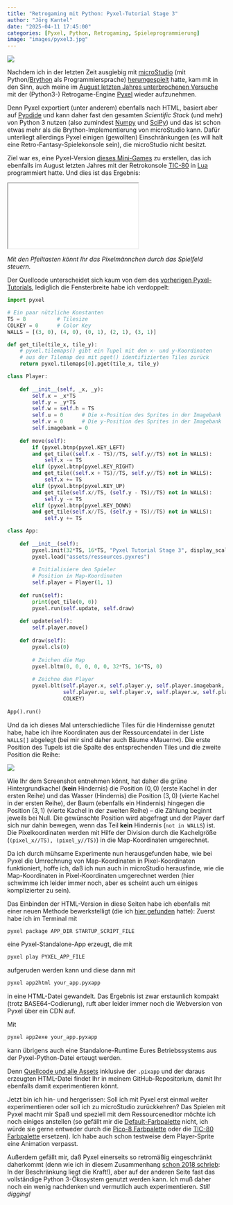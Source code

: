 ```yaml
---
title: "Retrogaming mit Python: Pyxel-Tutorial Stage 3"
author: "Jörg Kantel"
date: "2025-04-11 17:45:00"
categories: [Pyxel, Python, Retrogaming, Spieleprogrammierung]
image: "images/pyxel3.jpg"
---
```


[![](images/pyxel3-b.jpg)](https://www.flickr.com/photos/schockwellenreiter/54441501429/)

Nachdem ich in der letzten Zeit ausgiebig mit [microStudio](http://cognitiones.kantel-chaos-team.de/multimedia/spieleprogrammierung/microstudio.html) (mit Python/[Brython](http://cognitiones.kantel-chaos-team.de/programmierung/python/brython.html) als Programmiersprache) [herumgespielt](https://kantel.github.io/#category=microStudio) hatte, kam mit in den Sinn, auch meine im [August letzten Jahres unterbrochenen Versuche](https://kantel.github.io/posts/2024081002_pyxel_tut_2/) mit der (Python3-) Retrogame-Engine [Pyxel](http://cognitiones.kantel-chaos-team.de/multimedia/spieleprogrammierung/pyxel.html) wieder aufzunehmen.

Denn Pyxel exportiert (unter anderem) ebenfalls nach HTML, basiert aber auf [Pyodide](http://cognitiones.kantel-chaos-team.de/programmierung/python/pyodide.html) und kann daher fast den gesamten *Scientific Stack* (und mehr) von Python&nbsp;3 nutzen (also zumindest [Numpy](http://cognitiones.kantel-chaos-team.de/programmierung/python/numpy.html) und [SciPy](http://cognitiones.kantel-chaos-team.de/programmierung/python/scipy.html)) und das ist schon etwas mehr als die Brython-Implementierung von microStudio kann. Dafür unterliegt allerdings Pyxel einigen (gewollten) Einschränkungen (es will halt eine Retro-Fantasy-Spielekonsole sein), die microStudio nicht besitzt.

Ziel war es, eine Pyxel-Version [dieses Mini-Games](https://kantel.github.io/posts/2024080703_smallmaze1_tic80/) zu erstellen, das ich ebenfalls im August letzten Jahres mit der Retrokonsole [TIC-80](http://cognitiones.kantel-chaos-team.de/multimedia/spieleprogrammierung/tic80.html) in [Lua](http://cognitiones.kantel-chaos-team.de/programmierung/lua.html) programmiert hatte. Und dies ist das Ergebnis:

<iframe src="pyxel/index.html" class="if16_9" name="Pyxel Maze Game Stage 3"></iframe>

*Mit den Pfeiltasten könnt Ihr das Pixelmännchen durch das Spielfeld steuern.*

Der Quellcode unterscheidet sich kaum von dem des [vorherigen Pyxel-Tutorials](https://kantel.github.io/posts/2024081002_pyxel_tut_2/), lediglich die Fensterbreite habe ich verdoppelt:

~~~python
import pyxel

# Ein paar nützliche Konstanten
TS = 8          # Tilesize
COLKEY = 0      # Color Key
WALLS = [(3, 0), (4, 0), (0, 1), (2, 1), (3, 1)]

def get_tile(tile_x, tile_y):
    # pyxel.tilemaps() gibt ein Tupel mit den x- und y-Koordinaten
    # aus der Tilemap des mit pget() identifizierten Tiles zurück
    return pyxel.tilemaps[0].pget(tile_x, tile_y)

class Player:
    
    def __init__(self, _x, _y):
        self.x = _x*TS
        self.y = _y*TS
        self.w = self.h = TS
        self.u = 0      # Die x-Position des Sprites in der Imagebank
        self.v = 0      # Die y-Position des Sprites in der Imagebank
        self.imagebank = 0
        
    def move(self):
        if (pyxel.btnp(pyxel.KEY_LEFT) 
        and get_tile((self.x - TS)//TS, self.y//TS) not in WALLS):            
            self.x -= TS
        elif (pyxel.btnp(pyxel.KEY_RIGHT)
        and get_tile((self.x + TS)//TS, self.y//TS) not in WALLS):
            self.x += TS
        elif (pyxel.btnp(pyxel.KEY_UP)
        and get_tile(self.x//TS, (self.y - TS)//TS) not in WALLS):
            self.y -= TS
        elif (pyxel.btnp(pyxel.KEY_DOWN)
        and get_tile(self.x//TS, (self.y + TS)//TS) not in WALLS):
            self.y += TS

class App:
    
    def __init__(self):
        pyxel.init(32*TS, 16*TS, "Pyxel Tutorial Stage 3", display_scale = 4)
        pyxel.load("assets/ressources.pyxres")
        
        # Initialisiere den Spieler
        # Position in Map-Koordinaten
        self.player = Player(1, 1)
        
    def run(self):
        print(get_tile(0, 0))
        pyxel.run(self.update, self.draw)
        
    def update(self):
        self.player.move()
    
    def draw(self):
        pyxel.cls(0)
        
        # Zeichen die Map
        pyxel.bltm(0, 0, 0, 0, 0, 32*TS, 16*TS, 0)
        
        # Zeichne den Player
        pyxel.blt(self.player.x, self.player.y, self.player.imagebank,
                  self.player.u, self.player.v, self.player.w, self.player.h,
                  COLKEY)
        
App().run()
~~~

Und da ich dieses Mal unterschiedliche Tiles für die Hindernisse genutzt habe, habe ich ihre Koordinaten aus der Ressourcendatei in der Liste `WALLS[]` abgelegt (bei mir sind daher auch Bäume »Mauern«). Die erste Position des Tupels ist die Spalte des entsprechenden Tiles und die zweite Position die Reihe:

[![](images/pyxeleditor.jpg)](https://www.flickr.com/photos/schockwellenreiter/54445386720/)

Wie Ihr dem Screenshot entnehmen könnt, hat daher die grüne Hintergrundkachel (**kein** Hindernis) die Position $(0, 0)$ (erste Kachel in der ersten Reihe) und das Wasser (Hindernis) die Position $(3, 0)$ (vierte Kachel in der ersten Reihe), der Baum (ebenfalls ein Hindernis) hingegen die Position $(3, 1)$ (vierte Kachel in der zweiten Reihe) -- die Zählung beginnt jeweils bei Null. Die gewünschte Position wird abgefragt und der Player darf sich nur dahin bewegen, wenn das Teil **kein** Hindernis (`not in WALLS`) ist. Die Pixelkoordinaten werden mit Hilfe der Division durch die Kachelgröße (`(pixel_x//TS), (pixel_y//TS)`) in die Map-Koordinaten umgerechnet.

Da ich durch mühsame Experimente nun herausgefunden habe, wie bei Pyxel die Umrechnung von Map-Koordinaten in Pixel-Koordinaten funktioniert, hoffe ich, daß ich nun auch in microStudio herausfinde, wie die Map-Koordinaten in Pixel-Koordinaten umgerechnet werden (hier schwimme ich leider immer noch, aber es scheint auch um einiges komplizierter zu sein).

Das Einbinden der HTML-Version in diese Seiten habe ich ebenfalls mit einer neuen Methode bewerkstelligt (die ich [hier gefunden](https://github.com/kitao/pyxel/blob/main/docs/pyxel-web-en.md) hatte): Zuerst habe ich im Terminal mit

~~~bash
pyxel package APP_DIR STARTUP_SCRIPT_FILE
~~~

eine Pyxel-Standalone-App erzeugt, die mit

~~~bash
pyxel play PYXEL_APP_FILE
~~~

aufgeruden werden kann und diese dann mit

~~~bash
pyxel app2html your_app.pyxapp
~~~

in eine HTML-Datei gewandelt. Das Ergebnis ist zwar erstaunlich kompakt (trotz BASE64-Codierung), ruft aber leider immer noch die Webversion von Pyxel über ein CDN auf.

Mit

~~~bash
pyxel app2exe your_app.pyxapp
~~~

kann übrigens auch eine Standalone-Runtime Eures Betriebssystems aus der Pyxel-Python-Datei erteugt werden.

Denn [Quellcode und alle Assets](https://github.com/kantel/pyxel/tree/main/nightinpark) inklusive der `.pixapp` und der daraus erzeugten HTML-Datei findet Ihr in meinem GitHub-Repositorium, damit Ihr ebenfalls damit experimentieren könnt.

Jetzt bin ich hin- und hergerissen: Soll ich mit Pyxel erst einmal weiter experimentieren oder soll ich zu microStudio zurückkehren? Das Spielen mit Pyxel macht mir Spaß und speziell mit dem Ressourceneditor möchte ich noch einiges anstellen (so gefällt mir die [Default-Farbpalette](http://cognitiones.kantel-chaos-team.de/multimedia/farbpaletten/pyxelpal.html) nicht, ich würde sie gerne entweder durch die [Pico-8 Farbpalette](http://cognitiones.kantel-chaos-team.de/multimedia/farbpaletten/pico8.html) oder die [TIC-80 Farbpalette](http://cognitiones.kantel-chaos-team.de/multimedia/farbpaletten/sweetie16.html) ersetzen). Ich habe auch schon testweise dem Player-Sprite eine Animation verpasst.

Außerdem gefällt mir, daß Pyxel einerseits so retromäßig eingeschränkt daherkommt (denn wie ich in diesem Zusammenhang [schon 2018 schrieb](http://blog.schockwellenreiter.de/2018/08/2018080802.html): In der Beschränkung liegt die Kraft!), aber auf der anderen Seite fast das vollständige Python&nbsp;3-Ökosystem genutzt werden kann. Ich muß daher noch ein wenig nachdenken und vermutlich auch experimentieren. *Still digging!*



